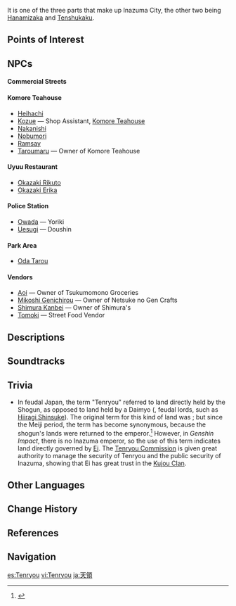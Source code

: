 {{Location Infobox
|image        = Tenryou.png
|type         = Point of Interest
|region       = Inazuma
|area         = Narukami Island
|subarea      = Inazuma City
}}
{{Location Intro|{{Lang|'''Tenryou'''|ja=天領|ja_rm=Tenryou|ja_tl=Emperor's Land}}|description=<p>{{If Self|Tenryou|It|Tenryou}} is located just below Tenshukaku, and is home to a bustling commercial street.</p>}}

It is one of the three parts that make up Inazuma City, the other two being [[Hanamizaka]] and [[Tenshukaku]].

==Points of Interest==
{{Locations by Category Table
|type = Points of Interest
}}

==NPCs==
====Commercial Streets====
{{Column|2|
* [[Aikawa Susumu]] &mdash; Owner of Aisa Bathhouse
* [[Furuya Noboru]] &mdash; Adventurer
* [[Hasegawa]]
* [[Katheryne]] &mdash; Receptionist, Adventurers' Guild
* [[Matsumoto]] &mdash; Gourmet
* [[Ogura Mio]] &mdash; Owner of Ogura Textiles &amp; Kimonos
* [[Rie]]
* [[Sanada]] &mdash; Doushin
* [[Satou]] &mdash; Adventurer
* [[Takeda]] &mdash; Adventurer
* [[Tang Wen]] &mdash; Researcher
* [[Yayoi Nanatsuki]] &mdash; Owner of Yayoi Lacquerware
* [[Yukio]] &mdash; Street Food Vendor
* [[Yuzu]] &mdash; Adventurer
}}

====Komore Teahouse====
* [[Heihachi]]
* [[Kozue]] &mdash; Shop Assistant, [[Komore Teahouse]]
* [[Nakanishi]]
* [[Nobumori]]
* [[Ramsay]]
* [[Taroumaru]] &mdash; Owner of Komore Teahouse

====Uyuu Restaurant====
* [[Okazaki Rikuto]]
* [[Okazaki Erika]]

====Police Station====
* [[Owada]] &mdash; Yoriki
* [[Uesugi]] &mdash; Doushin

====Park Area====
* [[Oda Tarou]]

====Vendors====
* [[Aoi]] &mdash; Owner of Tsukumomono Groceries
* [[Mikoshi Genichirou]] &mdash; Owner of Netsuke no Gen Crafts
* [[Shimura Kanbei]] &mdash; Owner of Shimura's
* [[Tomoki]] &mdash; Street Food Vendor

==Descriptions==
{{Description/Viewpoint|Tenryou, Inazuma City}}

==Soundtracks==
{{Soundtracks by Category Table|type=location}}

==Trivia==
* In feudal Japan, the term "Tenryou" referred to land directly held by the Shogun, as opposed to land held by a Daimyo ({{ja|大名}}, feudal lords, such as [[Hiiragi Shinsuke]]). The original term for this kind of land was {{Lang|shihaisho|ja=支配所}}; but since the Meiji period, the term {{Lang|Tenryou|ja=天領|ja_tl=Emperor's land}} has become synonymous, because the shogun's lands were returned to the emperor.<ref>{{w|Tokugawa_shogunate#Tenry%C5%8D,_gundai_and_daikan|Tokugawa shogunate: Tenryou, gundai and daikan}}</ref> However, in ''Genshin Impact'', there is no Inazuma emperor, so the use of this term indicates land directly governed by [[Ei]]. The [[Tenryou Commission]] is given great authority to manage the security of Tenryou and the public security of Inazuma, showing that Ei has great trust in the [[Kujou Clan]].

==Other Languages==
{{Other Languages
|en       = Tenryou
|zhs      = 天领
|zhs_rm   = Tiānlǐng
|zht      = 天領
|zht_rm   = Tiānlǐng
|zh_tl    = Emperor's Land{{Sino|zh|ja}}
|ja       = 天領
|ja_rm    = Tenryou
|ja_tl    = Emperor's Land
|ko       = 텐료
|ko_rm    = Tenryo
|es       = Tenryou
|fr       = Tenryou
|ru       = Тэнрё
|th       = Tenryou
|vi       = Tenryou
|de       = Tenryou
|id       = Tenryou
|pt       = Tenryou
|tr       = Tenryou
|it       = Tenryou
}}

==Change History==
{{Change History|2.0}}

==References==
{{Reflist}}

==Navigation==
{{PoI Navbox|Inazuma}}

[[es:Tenryou]]
[[vi:Tenryou]]
[[ja:天領]]